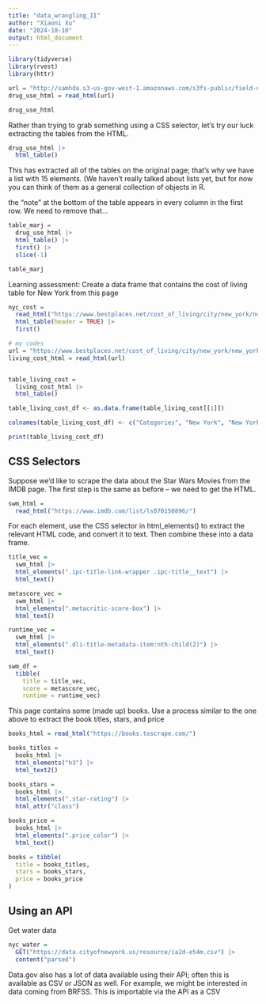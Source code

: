 ```yaml
---
title: "data_wrangling_II"
author: "Xiaoni Xu"
date: "2024-10-10"
output: html_document
---
```


```r
library(tidyverse)
library(rvest)
library(httr)

```
```r
url = "http://samhda.s3-us-gov-west-1.amazonaws.com/s3fs-public/field-uploads/2k15StateFiles/NSDUHsaeShortTermCHG2015.htm"
drug_use_html = read_html(url)

drug_use_html
```
Rather than trying to grab something using a CSS selector, let’s try our luck extracting the tables from the HTML.

```r
drug_use_html |>
  html_table()
```
This has extracted all of the tables on the original page; that’s why we have a list with 15 elements. (We haven’t really talked about lists yet, but for now you can think of them as a general collection of objects in R. 

the “note” at the bottom of the table appears in every column in the first row. We need to remove that…
```r
table_marj = 
  drug_use_html |> 
  html_table() |> 
  first() |>
  slice(-1) 

table_marj
```

Learning assessment: Create a data frame that contains the cost of living table for New York from this page
```r
nyc_cost = 
  read_html("https://www.bestplaces.net/cost_of_living/city/new_york/new_york") |>
  html_table(header = TRUE) |>
  first()

# my codes
url = "https://www.bestplaces.net/cost_of_living/city/new_york/new_york"
living_cost_html = read_html(url)


table_living_cost = 
  living_cost_html |>
  html_table()

table_living_cost_df <- as.data.frame(table_living_cost[[1]])

colnames(table_living_cost_df) <- c("Categories", "New York", "New York", "United States")

print(table_living_cost_df)
```

## CSS Selectors

Suppose we’d like to scrape the data about the Star Wars Movies from the IMDB page. The first step is the same as before – we need to get the HTML.
```r
swm_html = 
  read_html("https://www.imdb.com/list/ls070150896/")
```

For each element, use the CSS selector in html_elements() to extract the relevant HTML code, and convert it to text. Then combine these into a data frame.
```r
title_vec = 
  swm_html |>
  html_elements(".ipc-title-link-wrapper .ipc-title__text") |>
  html_text()

metascore_vec = 
  swm_html |>
  html_elements(".metacritic-score-box") |>
  html_text()

runtime_vec = 
  swm_html |>
  html_elements(".dli-title-metadata-item:nth-child(2)") |>
  html_text()

swm_df = 
  tibble(
    title = title_vec,
    score = metascore_vec,
    runtime = runtime_vec)
```

This page contains some (made up) books. Use a process similar to the one above to extract the book titles, stars, and price
```r
books_html = read_html("https://books.toscrape.com/")

books_titles = 
  books_html |>
  html_elements("h3") |>
  html_text2()

books_stars = 
  books_html |>
  html_elements(".star-rating") |>
  html_attr("class")

books_price = 
  books_html |>
  html_elements(".price_color") |>
  html_text()

books = tibble(
  title = books_titles,
  stars = books_stars,
  price = books_price
)
```

## Using an API

Get water data

```r
nyc_water = 
  GET("https://data.cityofnewyork.us/resource/ia2d-e54m.csv") |> 
  content("parsed")
```

Data.gov also has a lot of data available using their API; often this is available as CSV or JSON as well. For example, we might be interested in data coming from BRFSS. This is importable via the API as a CSV 

```r

```

